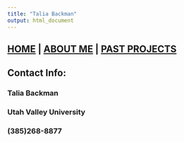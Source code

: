 ```yaml
---
title: "Talia Backman"
output: html_document
---
```

## [HOME](hhtp://talia-backman.github.io/) | [ABOUT ME](http://talia-backman.github.io/) | [PAST PROJECTS](http://talia-backman.github.io/)

## **Contact Info:**

### Talia Backman<br>
### Utah Valley University
### (385)268-8877